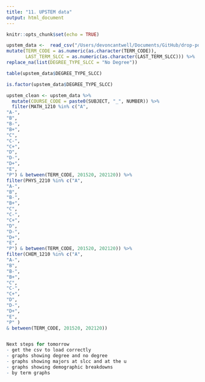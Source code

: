 ```yaml
---
title: "11. UPSTEM data"
output: html_document
---
```


```r
knitr::opts_chunk$set(echo = TRUE)
```

```r
upstem_data <-  read_csv("/Users/devoncantwell/Documents/GitHub/drop-points-engineering/data/UPSTEM_updated.csv") %>% 
mutate(TERM_CODE = as.numeric(as.character(TERM_CODE)),
       LAST_TERM_SLCC = as.numeric(as.character(LAST_TERM_SLCC))) %>%
replace_na(list(DEGREE_TYPE_SLCC = "No Degree"))

table(upstem_data$DEGREE_TYPE_SLCC)

is.factor(upstem_data$DEGREE_TYPE_SLCC)
```


```r
upstem_clean <- upstem_data %>% 
  mutate(COURSE_CODE = paste0(SUBJECT, "_", NUMBER)) %>% 
  filter(MATH_1210 %in% c("A",
"A-",
"B",
"B-",
"B+",
"C",
"C-",
"C+",
"D",
"D-",
"D+",
"E",
"P") & between(TERM_CODE, 201520, 202120)) %>% 
filter(PHYS_2210 %in% c("A",
"A-",
"B",
"B-",
"B+",
"C",
"C-",
"C+",
"D",
"D-",
"D+",
"E",
"P") & between(TERM_CODE, 201520, 202120)) %>% 
filter(CHEM_1210 %in% c("A",
"A-",
"B",
"B-",
"B+",
"C",
"C-",
"C+",
"D",
"D-",
"D+",
"E",
"P" ) 
& between(TERM_CODE, 201520, 202120))



```


```r
Next steps for tomorrow
- get the csv to load correctly 
- graphs showing degree and no degree
- graphs showing majors at slcc and at the u
- graphs showing demographic breakdowns
- by term graphs
```

